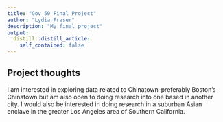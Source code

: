 ```yaml
---
title: "Gov 50 Final Project"
author: "Lydia Fraser"
description: "My final project"
output:
  distill::distill_article:
    self_contained: false
---
```




## Project thoughts

I am interested in exploring data related to Chinatown-preferably Boston's Chinatown but am also open to doing research into one based in another city. I would also be interested in doing research in a suburban Asian enclave in the greater Los Angeles area of Southern California.
